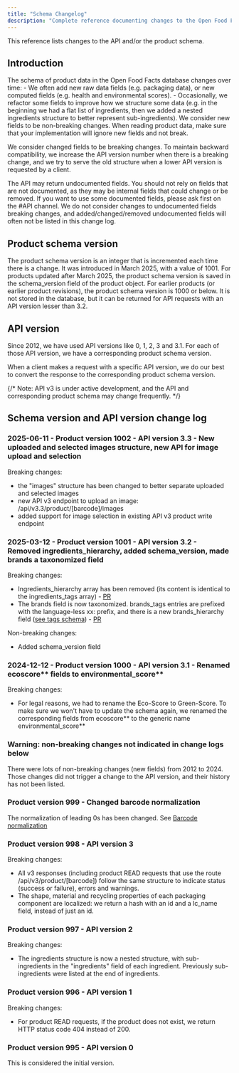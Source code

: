 ```yaml
---
title: "Schema Changelog"
description: "Complete reference documenting changes to the Open Food Facts API and product schema versions with breaking and non-breaking modifications."
---
```



This reference lists changes to the API and/or the product schema.

## Introduction

<Steps>
<Step title="Schema Evolution">
The schema of product data in the Open Food Facts database changes over time:
- We often add new raw data fields (e.g. packaging data), or new computed fields (e.g. health and environmental scores).
- Occasionally, we refactor some fields to improve how we structure some data (e.g. in the beginning we had a flat list of ingredients, then we added a nested ingredients structure to better represent sub-ingredients).
</Step>
<Step title="Breaking vs. Non-Breaking Changes">
We consider new fields to be non-breaking changes. When reading product data, make sure that your implementation will ignore new fields and not break.

We consider changed fields to be breaking changes. To maintain backward compatibility, we increase the API version number when there is a breaking change, and we try to serve the old structure when a lower API version is requested by a client.

</Step>
<Step title="Undocumented Fields">
The API may return undocumented fields. You should not rely on fields that are not documented, as they may be internal fields that could change or be removed. If you want to use some documented fields, please ask first on the #API channel. We do not consider changes to undocumented fields breaking changes, and added/changed/removed undocumented fields will often not be listed in this change log.
</Step>
</Steps>

## Product schema version

The product schema version is an integer that is incremented each time there is a change.
It was introduced in March 2025, with a value of 1001.
For products updated after March 2025, the product schema version is saved in the schema_version field of the product object.
For earlier products (or earlier product revisions), the product schema version is 1000 or below. It is not stored in the database, but it can be returned for API requests with an API version lesser than 3.2.

## API version

Since 2012, we have used API versions like 0, 1, 2, 3 and 3.1.
For each of those API version, we have a corresponding product schema version.

When a client makes a request with a specific API version, we do our best to convert the response to the corresponding product schema version.

{/* Note: API v3 is under active development, and the API and corresponding product schema may change frequently. */}

## Schema version and API version change log

### 2025-06-11 - Product version 1002 - API version 3.3 - New uploaded and selected images structure, new API for image upload and selection

Breaking changes:

- the "images" structure has been changed to better separate uploaded and selected images
- new API v3 endpoint to upload an image: /api/v3.3/product/[barcode]/images
- added support for image selection in existing API v3 product write endpoint

### 2025-03-12 - Product version 1001 - API version 3.2 - Removed ingredients_hierarchy, added schema_version, made brands a taxonomized field

Breaking changes:

- Ingredients_hierarchy array has been removed (its content is identical to the ingredients_tags array) - [PR](https://github.com/openfoodfacts/openfoodfacts-server/pull/11615)
- The brands field is now taxonomized. brands_tags entries are prefixed with the language-less xx: prefix, and there is a new brands_hierarchy field ([see tags schema](/ref/schemas/product_tags.yaml)) - [PR](https://github.com/openfoodfacts/openfoodfacts-server/pull/11606)

Non-breaking changes:

- Added schema_version field

### 2024-12-12 - Product version 1000 - API version 3.1 - Renamed ecoscore*\* fields to environmental_score*\*

Breaking changes:

- For legal reasons, we had to rename the Eco-Score to Green-Score. To make sure we won't have to update the schema again, we renamed the corresponding fields from ecoscore*\* to the generic name environmental_score*\*

### Warning: non-breaking changes not indicated in change logs below

There were lots of non-breaking changes (new fields) from 2012 to 2024. Those changes did not trigger a change to the API version, and their history has not been listed.

### Product version 999 - Changed barcode normalization

The normalization of leading 0s has been changed. See [Barcode normalization](/docs/Product-Opener/api-docs/reference/ref-barcode-normalization)

### Product version 998 - API version 3

Breaking changes:

- All v3 responses (including product READ requests that use the route /api/v3/product/[barcode]) follow the same structure to indicate status (success or failure), errors and warnings.
- The shape, material and recycling properties of each packaging component are localized: we return a hash with an id and a lc_name field, instead of just an id.

### Product version 997 - API version 2

Breaking changes:

- The ingredients structure is now a nested structure, with sub-ingredients in the "ingredients" field of each ingredient. Previously sub-ingredients were listed at the end of ingredients.

### Product version 996 - API version 1

Breaking changes:

- For product READ requests, if the product does not exist, we return HTTP status code 404 instead of 200.

### Product version 995 - API version 0

This is considered the initial version.
